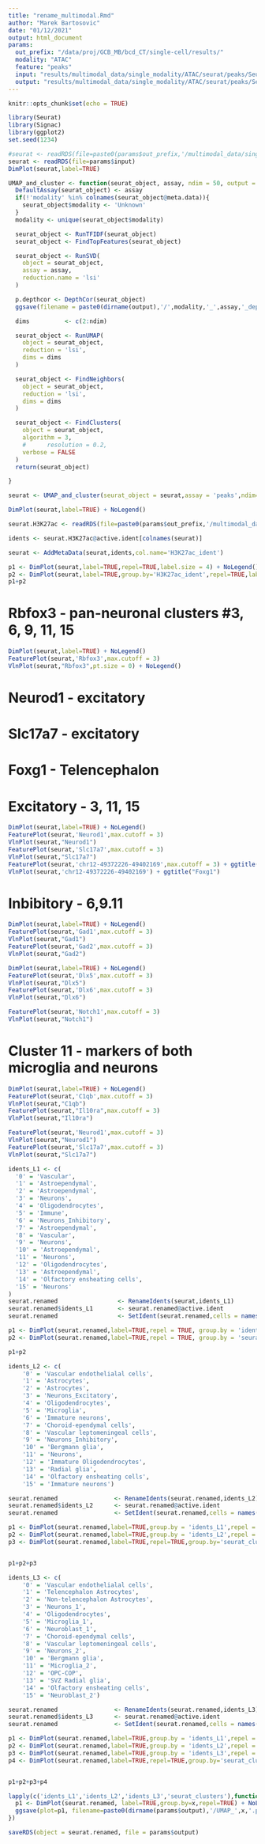 ```yaml
---
title: "rename_multimodal.Rmd"
author: "Marek Bartosovic"
date: "01/12/2021"
output: html_document
params:
  out_prefix: "/data/proj/GCB_MB/bcd_CT/single-cell/results/"
  modality: "ATAC"
  feature: "peaks"
  input: "results/multimodal_data/single_modality/ATAC/seurat/peaks/Seurat_object_clustered.Rds"
  output: "results/multimodal_data/single_modality/ATAC/seurat/peaks/Seurat_object_clustered_renamed.Rds"
---
```


```r
knitr::opts_chunk$set(echo = TRUE)
```


```r
library(Seurat)
library(Signac)
library(ggplot2)
set.seed(1234)
```

```r
#seurat <- readRDS(file=paste0(params$out_prefix,'/multimodal_data/single_modality/',params$modality,'/seurat/',params$feature,'/Seurat_object_clustered.Rds'))
seurat <- readRDS(file=params$input)
DimPlot(seurat,label=TRUE)
```

```r

UMAP_and_cluster <- function(seurat_object, assay, ndim = 50, output = 'seurat_object.Rds', resolution = 0.8){
  DefaultAssay(seurat_object) <- assay
  if(!'modality' %in% colnames(seurat_object@meta.data)){
    seurat_object$modality <- 'Unknown'
  }
  modality <- unique(seurat_object$modality)

  seurat_object <- RunTFIDF(seurat_object)
  seurat_object <- FindTopFeatures(seurat_object)

  seurat_object <- RunSVD(
    object = seurat_object,
    assay = assay,
    reduction.name = 'lsi'
  )

  p.depthcor <- DepthCor(seurat_object)
  ggsave(filename = paste0(dirname(output),'/',modality,'_',assay,'_depthcor.png'),width=4,height=4)

  dims          <- c(2:ndim)

  seurat_object <- RunUMAP(
    object = seurat_object,
    reduction = 'lsi',
    dims = dims
  )

  seurat_object <- FindNeighbors(
    object = seurat_object,
    reduction = 'lsi',
    dims = dims
  )

  seurat_object <- FindClusters(
    object = seurat_object,
    algorithm = 3,
    #      resolution = 0.2,
    verbose = FALSE
  )
  return(seurat_object)

}

seurat <- UMAP_and_cluster(seurat_object = seurat,assay = 'peaks',ndim=25)

DimPlot(seurat,label=TRUE) + NoLegend()
```


```r
seurat.H3K27ac <- readRDS(file=paste0(params$out_prefix,'/multimodal_data/single_modality/','H3K27ac','/seurat/',params$feature,'/Seurat_object_clustered_renamed.Rds'))

idents <- seurat.H3K27ac@active.ident[colnames(seurat)]

seurat <- AddMetaData(seurat,idents,col.name='H3K27ac_ident')

p1 <- DimPlot(seurat,label=TRUE,repel=TRUE,label.size = 4) + NoLegend()
p2 <- DimPlot(seurat,label=TRUE,group.by='H3K27ac_ident',repel=TRUE,label.size = 4) + NoLegend()
p1+p2
```
# Rbfox3 - pan-neuronal clusters #3, 6, 9, 11, 15
```r
DimPlot(seurat,label=TRUE) + NoLegend()
FeaturePlot(seurat,'Rbfox3',max.cutoff = 3)
VlnPlot(seurat,"Rbfox3",pt.size = 0) + NoLegend()
```



# Neurod1 - excitatory
# Slc17a7 - excitatory 
# Foxg1 - Telencephalon
# Excitatory - 3, 11, 15
```r
DimPlot(seurat,label=TRUE) + NoLegend()
FeaturePlot(seurat,'Neurod1',max.cutoff = 3)
VlnPlot(seurat,"Neurod1")
FeaturePlot(seurat,'Slc17a7',max.cutoff = 3)
VlnPlot(seurat,"Slc17a7")
FeaturePlot(seurat,'chr12-49372226-49402169',max.cutoff = 3) + ggtitle("Foxg1") # Foxg1 locus
VlnPlot(seurat,'chr12-49372226-49402169') + ggtitle("Foxg1")
```
# Inbibitory - 6,9.11

```r
DimPlot(seurat,label=TRUE) + NoLegend()
FeaturePlot(seurat,'Gad1',max.cutoff = 3)
VlnPlot(seurat,"Gad1")
FeaturePlot(seurat,'Gad2',max.cutoff = 3)
VlnPlot(seurat,"Gad2")

```

```r
DimPlot(seurat,label=TRUE) + NoLegend()
FeaturePlot(seurat,'Dlx5',max.cutoff = 3)
VlnPlot(seurat,"Dlx5")
FeaturePlot(seurat,'Dlx6',max.cutoff = 3)
VlnPlot(seurat,"Dlx6")

FeaturePlot(seurat,'Notch1',max.cutoff = 3)
VlnPlot(seurat,"Notch1")

```

# Cluster 11 - markers of both microglia and neurons
```r
DimPlot(seurat,label=TRUE) + NoLegend()
FeaturePlot(seurat,'C1qb',max.cutoff = 3)
VlnPlot(seurat,"C1qb")
FeaturePlot(seurat,"Il10ra",max.cutoff = 3)
VlnPlot(seurat,"Il10ra")

FeaturePlot(seurat,'Neurod1',max.cutoff = 3)
VlnPlot(seurat,"Neurod1")
FeaturePlot(seurat,'Slc17a7',max.cutoff = 3)
VlnPlot(seurat,"Slc17a7")


```




```r
idents_L1 <- c(
  '0' = 'Vascular',
  '1' = 'Astroependymal',
  '2' = 'Astroependymal',
  '3' = 'Neurons',
  '4' = 'Oligodendrocytes',
  '5' = 'Immune',
  '6' = 'Neurons_Inhibitory',
  '7' = 'Astroependymal',
  '8' = 'Vascular',
  '9' = 'Neurons',
  '10' = 'Astroependymal',
  '11' = 'Neurons',
  '12' = 'Oligodendrocytes',
  '13' = 'Astroependymal',
  '14' = 'Olfactory ensheating cells',
  '15' = 'Neurons'
)
seurat.renamed                 <- RenameIdents(seurat,idents_L1)
seurat.renamed$idents_L1       <- seurat.renamed@active.ident
seurat.renamed                 <- SetIdent(seurat.renamed,cells = names(seurat.renamed$seurat_clusters), value = seurat.renamed$seurat_clusters)

p1 <- DimPlot(seurat.renamed,label=TRUE,repel = TRUE, group.by = 'idents_L1') + NoLegend()
p2 <- DimPlot(seurat.renamed,label=TRUE,repel = TRUE, group.by = 'seurat_clusters') + NoLegend()

p1+p2
```


```r
idents_L2 <- c(
    '0' = 'Vascular endothelialal cells',
    '1' = 'Astrocytes',
    '2' = 'Astrocytes',
    '3' = 'Neurons_Excitatory',
    '4' = 'Oligodendrocytes',
    '5' = 'Microglia',
    '6' = 'Immature neurons',
    '7' = 'Choroid-ependymal cells',
    '8' = 'Vascular leptomeningeal cells',
    '9' = 'Neurons_Inhibitory',
    '10' = 'Bergmann glia',
    '11' = 'Neurons',
    '12' = 'Immature Oligodendrocytes',
    '13' = 'Radial glia',
    '14' = 'Olfactory ensheating cells',
    '15' = 'Immature neurons')

seurat.renamed                <- RenameIdents(seurat.renamed,idents_L2)
seurat.renamed$idents_L2      <- seurat.renamed@active.ident
seurat.renamed                <- SetIdent(seurat.renamed,cells = names(seurat.renamed$seurat_clusters), value = seurat.renamed$seurat_clusters)

p1 <- DimPlot(seurat.renamed,label=TRUE,group.by = 'idents_L1',repel = TRUE) + NoLegend()
p2 <- DimPlot(seurat.renamed,label=TRUE,group.by = 'idents_L2',repel = TRUE) + NoLegend()
p3 <- DimPlot(seurat.renamed,label=TRUE,repel=TRUE,group.by='seurat_clusters',label.size = 2.5) + NoLegend()


p1+p2+p3
```

```r
idents_L3 <- c(
    '0' = 'Vascular endothelialal cells',
    '1' = 'Telencephalon Astrocytes',
    '2' = 'Non-telencephalon Astrocytes',
    '3' = 'Neurons_1',
    '4' = 'Oligodendrocytes',
    '5' = 'Microglia_1',
    '6' = 'Neuroblast_1',
    '7' = 'Choroid-ependymal cells',
    '8' = 'Vascular leptomeningeal cells',
    '9' = 'Neurons_2',
    '10' = 'Bergmann glia',
    '11' = 'Microglia_2',
    '12' = 'OPC-COP',
    '13' = 'SVZ Radial glia',
    '14' = 'Olfactory ensheating cells',
    '15' = 'Neuroblast_2')

seurat.renamed                <- RenameIdents(seurat.renamed,idents_L3)
seurat.renamed$idents_L3      <- seurat.renamed@active.ident
seurat.renamed                <- SetIdent(seurat.renamed,cells = names(seurat.renamed$seurat_clusters), value = seurat.renamed$seurat_clusters)

p1 <- DimPlot(seurat.renamed,label=TRUE,group.by = 'idents_L1',repel = TRUE) + NoLegend()
p2 <- DimPlot(seurat.renamed,label=TRUE,group.by = 'idents_L2',repel = TRUE) + NoLegend()
p3 <- DimPlot(seurat.renamed,label=TRUE,group.by = 'idents_L3',repel = TRUE) + NoLegend()
p4 <- DimPlot(seurat.renamed,label=TRUE,repel=TRUE,group.by='seurat_clusters',label.size = 2.5) + NoLegend()


p1+p2+p3+p4
```


```r
lapply(c('idents_L1','idents_L2','idents_L3','seurat_clusters'),function(x){
  p1 <- DimPlot(seurat.renamed, label=TRUE,group.by=x,repel=TRUE) + NoLegend()
  ggsave(plot=p1, filename=paste0(dirname(params$output),'/UMAP_',x,'.png'),width=12,height=12)
})
```


```r
saveRDS(object = seurat.renamed, file = params$output)
```


